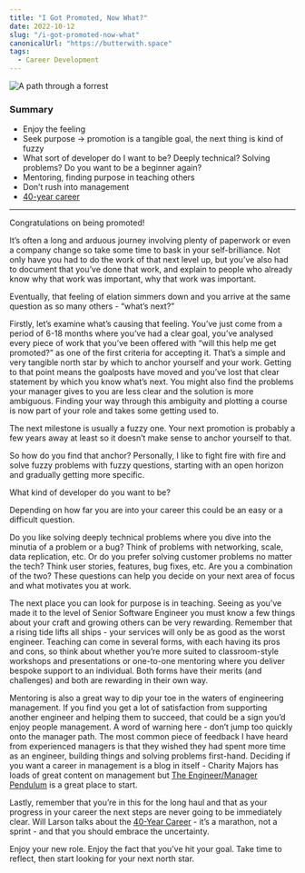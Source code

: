 ```yaml
---
title: "I Got Promoted, Now What?"
date: 2022-10-12
slug: "/i-got-promoted-now-what"
canonicalUrl: "https://butterwith.space"
tags:
  - Career Development
---
```


![A path through a forrest](./hero.jpg)

### Summary

- Enjoy the feeling
- Seek purpose → promotion is a tangible goal, the next thing is kind of fuzzy
- What sort of developer do I want to be? Deeply technical? Solving problems? Do you want to be a beginner again?
- Mentoring, finding purpose in teaching others
- Don’t rush into management
- [40-year career](https://lethain.com/forty-year-career/)

---

Congratulations on being promoted!

It’s often a long and arduous journey involving plenty of paperwork or even a company change so take some time to bask in your self-brilliance. Not only have you had to do the work of that next level up, but you’ve also had to document that you’ve done that work, and explain to people who already know why that work was important, why that work was important.

Eventually, that feeling of elation simmers down and you arrive at the same question as so many others - “what’s next?”

Firstly, let’s examine what’s causing that feeling. You’ve just come from a period of 6-18 months where you’ve had a clear goal, you’ve analysed every piece of work that you’ve been offered with “will this help me get promoted?” as one of the first criteria for accepting it. That’s a simple and very tangible north star by which to anchor yourself and your work. Getting to that point means the goalposts have moved and you’ve lost that clear statement by which you know what’s next. You might also find the problems your manager gives to you are less clear and the solution is more ambiguous. Finding your way through this ambiguity and plotting a course is now part of your role and takes some getting used to.

The next milestone is usually a fuzzy one. Your next promotion is probably a few years away at least so it doesn’t make sense to anchor yourself to that.

So how do you find that anchor? Personally, I like to fight fire with fire and solve fuzzy problems with fuzzy questions, starting with an open horizon and gradually getting more specific.

What kind of developer do you want to be?

Depending on how far you are into your career this could be an easy or a difficult question.

Do you like solving deeply technical problems where you dive into the minutia of a problem or a bug? Think of problems with networking, scale, data replication, etc. Or do you prefer solving customer problems no matter the tech? Think user stories, features, bug fixes, etc. Are you a combination of the two? These questions can help you decide on your next area of focus and what motivates you at work.

The next place you can look for purpose is in teaching. Seeing as you’ve made it to the level of Senior Software Engineer you must know a few things about your craft and growing others can be very rewarding. Remember that a rising tide lifts all ships - your services will only be as good as the worst engineer. Teaching can come in several forms, with each having its pros and cons, so think about whether you’re more suited to classroom-style workshops and presentations or one-to-one mentoring where you deliver bespoke support to an individual. Both forms have their merits (and challenges) and both are rewarding in their own way.

Mentoring is also a great way to dip your toe in the waters of engineering management. If you find you get a lot of satisfaction from supporting another engineer and helping them to succeed, that could be a sign you’d enjoy people management. A word of warning here - don’t jump too quickly onto the manager path. The most common piece of feedback I have heard from experienced managers is that they wished they had spent more time as an engineer, building things and solving problems first-hand. Deciding if you want a career in management is a blog in itself - Charity Majors has loads of great content on management but [The Engineer/Manager Pendulum](https://charity.wtf/2017/05/11/the-engineer-manager-pendulum/) is a great place to start.

Lastly, remember that you’re in this for the long haul and that as your progress in your career the next steps are never going to be immediately clear. Will Larson talks about the [40-Year Career](https://lethain.com/forty-year-career/) - it’s a marathon, not a sprint - and that you should embrace the uncertainty.

Enjoy your new role. Enjoy the fact that you’ve hit your goal. Take time to reflect, then start looking for your next north star.